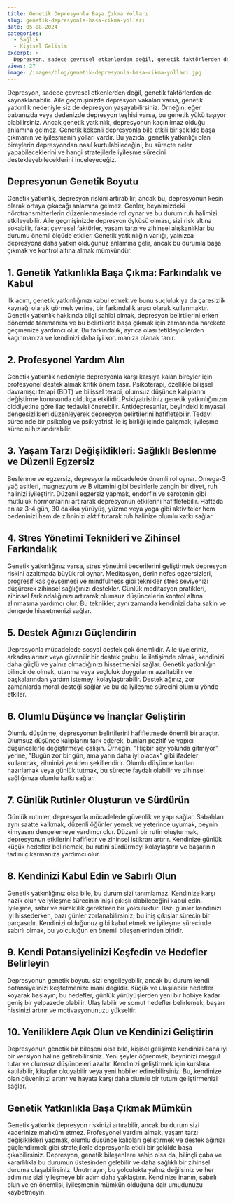```yaml
---
title: Genetik Depresyonla Başa Çıkma Yolları
slug: genetik-depresyonla-basa-cikma-yollari
date: 05-08-2024
categories:
  - Sağlık
  - Kişisel Gelişim
excerpt: >-
  Depresyon, sadece çevresel etkenlerden değil, genetik faktörlerden de kaynaklanabilir. Aile geçmişinizde depresyon vakaları varsa, genetik yatkınlık nedeniyle siz de depresyon yaşayabilirsiniz. Örneğin, eğer babanızda veya dedenizde depresyon teşhisi varsa...
views: 27
image: /images/blog/genetik-depresyonla-basa-cikma-yollari.jpg
---
```


Depresyon, sadece çevresel etkenlerden değil, genetik faktörlerden de kaynaklanabilir. Aile geçmişinizde depresyon vakaları varsa, genetik yatkınlık nedeniyle siz de depresyon yaşayabilirsiniz. Örneğin, eğer babanızda veya dedenizde depresyon teşhisi varsa, bu genetik yükü taşıyor olabilirsiniz. Ancak genetik yatkınlık, depresyonun kaçınılmaz olduğu anlamına gelmez. Genetik kökenli depresyonla bile etkili bir şekilde başa çıkmanın ve iyileşmenin yolları vardır. Bu yazıda, genetik yatkınlığı olan bireylerin depresyondan nasıl kurtulabileceğini, bu süreçte neler yapabileceklerini ve hangi stratejilerle iyileşme sürecini destekleyebileceklerini inceleyeceğiz.

## Depresyonun Genetik Boyutu

Genetik yatkınlık, depresyon riskini artırabilir; ancak bu, depresyonun kesin olarak ortaya çıkacağı anlamına gelmez. Genler, beynimizdeki nörotransmitterlerin düzenlenmesinde rol oynar ve bu durum ruh halimizi etkileyebilir. Aile geçmişinizde depresyon öyküsü olması, sizi risk altına sokabilir, fakat çevresel faktörler, yaşam tarzı ve zihinsel alışkanlıklar bu durumu önemli ölçüde etkiler. Genetik yatkınlığın varlığı, yalnızca depresyona daha yatkın olduğunuz anlamına gelir, ancak bu durumla başa çıkmak ve kontrol altına almak mümkündür.

## 1. Genetik Yatkınlıkla Başa Çıkma: Farkındalık ve Kabul

İlk adım, genetik yatkınlığınızı kabul etmek ve bunu suçluluk ya da çaresizlik kaynağı olarak görmek yerine, bir farkındalık aracı olarak kullanmaktır. Genetik yatkınlık hakkında bilgi sahibi olmak, depresyon belirtilerini erken dönemde tanımanıza ve bu belirtilerle başa çıkmak için zamanında harekete geçmenize yardımcı olur. Bu farkındalık, ayrıca olası tetikleyicilerden kaçınmanıza ve kendinizi daha iyi korumanıza olanak tanır.

## 2. Profesyonel Yardım Alın

Genetik yatkınlık nedeniyle depresyonla karşı karşıya kalan bireyler için profesyonel destek almak kritik önem taşır. Psikoterapi, özellikle bilişsel davranışçı terapi (BDT) ve bilişsel terapi, olumsuz düşünce kalıplarını değiştirme konusunda oldukça etkilidir. Psikiyatristiniz genetik yatkınlığınızın ciddiyetine göre ilaç tedavisi önerebilir. Antidepresanlar, beyindeki kimyasal dengesizlikleri düzenleyerek depresyon belirtilerini hafifletebilir. Tedavi sürecinde bir psikolog ve psikiyatrist ile iş birliği içinde çalışmak, iyileşme sürecini hızlandırabilir.

## 3. Yaşam Tarzı Değişiklikleri: Sağlıklı Beslenme ve Düzenli Egzersiz

Beslenme ve egzersiz, depresyonla mücadelede önemli rol oynar. Omega-3 yağ asitleri, magnezyum ve B vitamini gibi besinlerle zengin bir diyet, ruh halinizi iyileştirir. Düzenli egzersiz yapmak, endorfin ve serotonin gibi mutluluk hormonlarını artırarak depresyonun etkilerini hafifletebilir. Haftada en az 3-4 gün, 30 dakika yürüyüş, yüzme veya yoga gibi aktiviteler hem bedeninizi hem de zihninizi aktif tutarak ruh halinize olumlu katkı sağlar.

## 4. Stres Yönetimi Teknikleri ve Zihinsel Farkındalık

Genetik yatkınlığınız varsa, stres yönetimi becerilerini geliştirmek depresyon riskini azaltmada büyük rol oynar. Meditasyon, derin nefes egzersizleri, progresif kas gevşemesi ve mindfulness gibi teknikler stres seviyenizi düşürerek zihinsel sağlığınızı destekler. Günlük meditasyon pratikleri, zihinsel farkındalığınızı artırarak olumsuz düşüncelerin kontrol altına alınmasına yardımcı olur. Bu teknikler, aynı zamanda kendinizi daha sakin ve dengede hissetmenizi sağlar.

## 5. Destek Ağınızı Güçlendirin

Depresyonla mücadelede sosyal destek çok önemlidir. Aile üyeleriniz, arkadaşlarınız veya güvenilir bir destek grubu ile iletişimde olmak, kendinizi daha güçlü ve yalnız olmadığınızı hissetmenizi sağlar. Genetik yatkınlığın bilincinde olmak, utanma veya suçluluk duygularını azaltabilir ve başkalarından yardım istemeyi kolaylaştırabilir. Destek ağınız, zor zamanlarda moral desteği sağlar ve bu da iyileşme sürecini olumlu yönde etkiler.

## 6. Olumlu Düşünce ve İnançlar Geliştirin

Olumlu düşünme, depresyonun belirtilerini hafifletmede önemli bir araçtır. Olumsuz düşünce kalıplarını fark ederek, bunları pozitif ve yapıcı düşüncelerle değiştirmeye çalışın. Örneğin, "Hiçbir şey yolunda gitmiyor" yerine, "Bugün zor bir gün, ama yarın daha iyi olacak" gibi ifadeler kullanmak, zihninizi yeniden şekillendirir. Olumlu düşünce kartları hazırlamak veya günlük tutmak, bu süreçte faydalı olabilir ve zihinsel sağlığınıza olumlu katkı sağlar.

## 7. Günlük Rutinler Oluşturun ve Sürdürün

Günlük rutinler, depresyonla mücadelede güvenlik ve yapı sağlar. Sabahları aynı saatte kalkmak, düzenli öğünler yemek ve yeterince uyumak, beynin kimyasını dengelemeye yardımcı olur. Düzenli bir rutin oluşturmak, depresyonun etkilerini hafifletir ve zihinsel istikrarı artırır. Kendinize günlük küçük hedefler belirlemek, bu rutini sürdürmeyi kolaylaştırır ve başarının tadını çıkarmanıza yardımcı olur.

## 8. Kendinizi Kabul Edin ve Sabırlı Olun

Genetik yatkınlığınız olsa bile, bu durum sizi tanımlamaz. Kendinize karşı nazik olun ve iyileşme sürecinin inişli çıkışlı olabileceğini kabul edin. İyileşme, sabır ve süreklilik gerektiren bir yolculuktur. Bazı günler kendinizi iyi hissederken, bazı günler zorlanabilirsiniz; bu iniş çıkışlar sürecin bir parçasıdır. Kendinizi olduğunuz gibi kabul etmek ve iyileşme sürecinde sabırlı olmak, bu yolculuğun en önemli bileşenlerinden biridir.

## 9. Kendi Potansiyelinizi Keşfedin ve Hedefler Belirleyin

Depresyonun genetik boyutu sizi engelleyebilir, ancak bu durum kendi potansiyelinizi keşfetmenize mani değildir. Küçük ve ulaşılabilir hedefler koyarak başlayın; bu hedefler, günlük yürüyüşlerden yeni bir hobiye kadar geniş bir yelpazede olabilir. Ulaşılabilir ve somut hedefler belirlemek, başarı hissinizi artırır ve motivasyonunuzu yükseltir.

## 10. Yeniliklere Açık Olun ve Kendinizi Geliştirin

Depresyonun genetik bir bileşeni olsa bile, kişisel gelişimle kendinizi daha iyi bir versiyon haline getirebilirsiniz. Yeni şeyler öğrenmek, beyninizi meşgul tutar ve olumsuz düşünceleri azaltır. Kendinizi geliştirmek için kurslara katılabilir, kitaplar okuyabilir veya yeni hobiler edinebilirsiniz. Bu, kendinize olan güveninizi artırır ve hayata karşı daha olumlu bir tutum geliştirmenizi sağlar.

## Genetik Yatkınlıkla Başa Çıkmak Mümkün

Genetik yatkınlık depresyon riskinizi artırabilir, ancak bu durum sizi kaderinize mahkûm etmez. Profesyonel yardım almak, yaşam tarzı değişiklikleri yapmak, olumlu düşünce kalıpları geliştirmek ve destek ağınızı güçlendirmek gibi stratejilerle depresyonla etkili bir şekilde başa çıkabilirsiniz. Depresyon, genetik bileşenlere sahip olsa da, bilinçli çaba ve kararlılıkla bu durumun üstesinden gelebilir ve daha sağlıklı bir zihinsel duruma ulaşabilirsiniz. Unutmayın, bu yolculukta yalnız değilsiniz ve her adımınız sizi iyileşmeye bir adım daha yaklaştırır. Kendinize inanın, sabırlı olun ve en önemlisi, iyileşmenin mümkün olduğuna dair umudunuzu kaybetmeyin.
